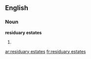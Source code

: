 ==English==

===Noun===
'''residuary estates'''

# {{plural of|[[residuary estate]]}}

[[ar:residuary estates]]
[[fr:residuary estates]]